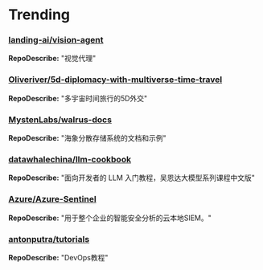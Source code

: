 
# Trending

### [landing-ai/vision-agent](https://github.com/landing-ai/vision-agent)
**RepoDescribe:** "视觉代理"
  

### [Oliveriver/5d-diplomacy-with-multiverse-time-travel](https://github.com/Oliveriver/5d-diplomacy-with-multiverse-time-travel)
**RepoDescribe:** "多宇宙时间旅行的5D外交"
  

### [MystenLabs/walrus-docs](https://github.com/MystenLabs/walrus-docs)
**RepoDescribe:** "海象分散存储系统的文档和示例"
  

### [datawhalechina/llm-cookbook](https://github.com/datawhalechina/llm-cookbook)
**RepoDescribe:** "面向开发者的 LLM 入门教程，吴恩达大模型系列课程中文版"
  

### [Azure/Azure-Sentinel](https://github.com/Azure/Azure-Sentinel)
**RepoDescribe:** "用于整个企业的智能安全分析的云本地SIEM。"
  

### [antonputra/tutorials](https://github.com/antonputra/tutorials)
**RepoDescribe:** "DevOps教程"
  